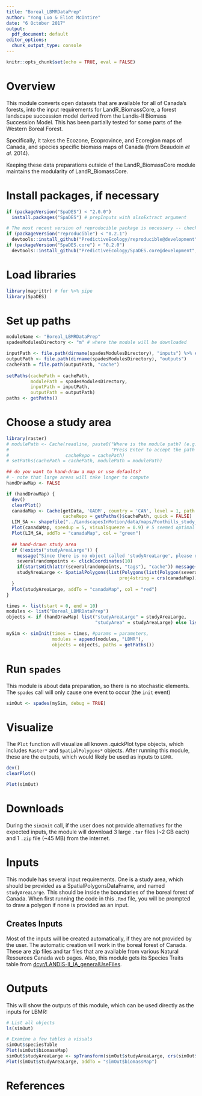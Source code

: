 ```yaml
---
title: "Boreal_LBMRDataPrep"
author: "Yong Luo & Eliot McIntire"
date: "6 October 2017"
output:
  pdf_document: default
editor_options: 
  chunk_output_type: console
---
```


```r
knitr::opts_chunk$set(echo = TRUE, eval = FALSE)
```

# Overview

This module converts open datasets that are available for all of Canada's forests, into the input requirements for LandR_BiomassCore, a forest landscape succession model derived from the Landis-II Biomass Succession Model. 
This has been partially tested for some parts of the Western Boreal Forest. 

Specifically, it takes the Ecozone, Ecoprovince, and Ecoregion maps of Canada, and species specific biomass maps of Canada (from Beaudoin *et al.* 2014).

Keeping these data preparations outside of the LandR_BiomassCore module maintains the modularity of LandR_BiomassCore.

# Install packages, if necessary

```r
if (packageVersion("SpaDES") < "2.0.0") 
  install.packages("SpaDES") # prepInputs with alsoExtract argument

# The most recent version of reproducible package is necessary -- check if reproducible is at least 0.2.0.9002 on your system. 
if (packageVersion("reproducible") < "0.2.1") 
  devtools::install_github("PredictiveEcology/reproducible@development", dependencies = FALSE) # uses version of prepInputs that is still in development branch only
if (packageVersion("SpaDES.core") < "0.2.0") 
  devtools::install_github("PredictiveEcology/SpaDES.core@development", dependencies = FALSE) # uses extractURL that is still in development branch only
```

# Load libraries

```r
library(magrittr) # for %>% pipe
library(SpaDES)
```

# Set up paths
```r
moduleName <- "Boreal_LBMRDataPrep"
spadesModulesDirectory <- "m" # where the module will be downloaded

inputPath <- file.path(dirname(spadesModulesDirectory), "inputs") %>% checkPath(create = TRUE)
outputPath <- file.path(dirname(spadesModulesDirectory), "outputs") 
cachePath = file.path(outputPath, "cache")
         
setPaths(cachePath = cachePath,
         modulePath = spadesModulesDirectory,
         inputPath = inputPath,
         outputPath = outputPath)
paths <- getPaths()
```


# Choose a study area

```r
library(raster)
# modulePath <- Cache(readline, paste0("Where is the module path? (e.g., ~/module, with no quotes).\n",
#                                      "Press Enter to accept the path in getPaths()$modulePath: "),
#                     cacheRepo = cachePath)
# setPaths(cachePath = cachePath, modulePath = modulePath)

## do you want to hand-draw a map or use defaults?
# - note that large areas will take longer to compute
handDrawMap <- FALSE

if (handDrawMap) {
  dev()
  clearPlot()
  canadaMap <- Cache(getData, 'GADM', country = 'CAN', level = 1, path = "data/",
                     cacheRepo = getPaths()$cachePath, quick = FALSE)
  LIM_SA <- shapefile("../LandscapesInMotion/data/maps/Foothills_study_area.shp")
  Plot(canadaMap, speedup = 5, visualSqueeze = 0.9) # 5 seemed optimal
  Plot(LIM_SA, addTo = "canadaMap", col = "green")
  
  ## hand-drawn study area
  if (!exists("studyAreaLarge")) {
    message("Since there is no object called 'studyAreaLarge', please draw a study area with 10 points")
    severalrandompoints <- clickCoordinates(10)
    if(startsWith(attr(severalrandompoints, "tags"), "cache")) message("Taking studyAreaLarge from Cache")
    studyAreaLarge <- SpatialPolygons(list(Polygons(list(Polygon(severalrandompoints$coords)), ID = 1)),
                                          proj4string = crs(canadaMap))
  }
  Plot(studyAreaLarge, addTo = "canadaMap", col = "red")
}

times <- list(start = 0, end = 10)
modules <- list("Boreal_LBMRDataPrep")
objects <- if (handDrawMap) list("studyAreaLarge" = studyAreaLarge,
                                 "studyArea" = studyAreaLarge) else list()

mySim <- simInit(times = times, #params = parameters, 
                 modules = append(modules, "LBMR"),
                 objects = objects, paths = getPaths())
```

# Run `spades`

This module is about data preparation, so there is no stochastic elements.
The `spades` call will only cause one event to occur (the `init` event)

```r
simOut <- spades(mySim, debug = TRUE)

```

# Visualize

The `Plot` function will visualize all known .quickPlot type objects, which includes `Raster*` and `SpatialPolygons*` objects.
After running this module, these are the outputs, which would likely be used as inputs to `LBMR`.

```r
dev()
clearPlot()

Plot(simOut)
```

# Downloads

During the `simInit` call, if the user does not provide alternatives for the expected inputs, the module will download 3 large `.tar` files (~2 GB each) and 1 `.zip` file (~45 MB) from the internet.

# Inputs

This module has several input requirements. 
One is a study area, which should be provided as a SpatialPolygonsDataFrame, and named `studyAreaLarge`.
This should be inside the boundaries of the boreal forest of Canada. 
When first running the code in this `.Rmd` file, you will be prompted to draw a polygon if none is provided as an input.

## Creates Inputs

Most of the inputs will be created automatically, if they are not provided by the user. 
The automatic creation will work in the boreal forest of Canada.
These are zip files and tar files that are available from various Natural Resources Canada web pages. 
Also, this module gets its Species Traits table from [dcyr/LANDIS-II_IA_generalUseFiles](https://github.com/dcyr/LANDIS-II_IA_generalUseFiles).

# Outputs

This will show the outputs of this module, which can be used directly as the inputs for LBMR:

```r
# List all objects
ls(simOut)

# Examine a few tables a visuals
simOut$speciesTable
Plot(simOut$biomassMap)
simOut$studyAreaLarge <- spTransform(simOut$studyAreaLarge, crs(simOut$biomassMap))
Plot(simOut$studyAreaLarge, addTo = "simOut$biomassMap")
```

# References

<!-- automatically generated; see https://rmarkdown.rstudio.com/authoring_bibliographies_and_citations.html -->
